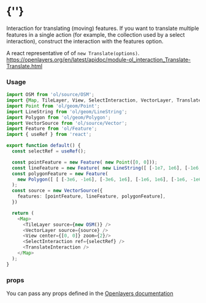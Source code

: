  
<Meta of={TranslateInteractionStories} />
 
# {'<TranslateInteractionControl />'}

Interaction for translating (moving) features. If you want to translate multiple 
features in a single action (for example, the collection used by a select interaction), 
construct the interaction with the features option.

A react representative of of `new Translate(options)`.  
https://openlayers.org/en/latest/apidoc/module-ol_interaction_Translate-Translate.html

<Story of={TranslateInteractionStories.Primary} />

### Usage
```typescript
import OSM from 'ol/source/OSM';
import {Map, TileLayer, View, SelectInteraction, VectorLayer, TranslateInteraction} from '../../../lib';
import Point from 'ol/geom/Point';
import LineString from 'ol/geom/LineString';
import Polygon from 'ol/geom/Polygon';
import VectorSource from 'ol/source/Vector';
import Feature from 'ol/Feature';
import { useRef } from 'react';

export function default() {
  const selectRef = useRef();

  const pointFeature = new Feature( new Point([0, 0]));
  const lineFeature = new Feature( new LineString([ [-1e7, 1e6], [-1e6, 3e6] ])) ;
  const polygonFeature = new Feature(
    new Polygon([ [ [-3e6, -1e6], [-3e6, 1e6], [-1e6, 1e6], [-1e6, -1e6], [-3e6, -1e6] ] ]),
  );
  const source = new VectorSource({
    features: [pointFeature, lineFeature, polygonFeature],
  })

  return (
    <Map>
      <TileLayer source={new OSM()} />
      <VectorLayer source={source} />
      <View center={[0, 0]} zoom={2}/>
      <SelectInteraction ref={selectRef} />
      <TranslateInteraction />
    </Map>
  );
}
```

### props

You can pass any props defined in the 
[Openlayers documentation](https://openlayers.org/en/latest/apidoc/module-ol_interaction_Translate-Translate.html)